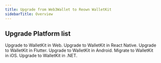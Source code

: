 ```yaml
---
title: Upgrade from Web3Wallet to Reown WalletKit
sidebarTitle: Overview
---
```


## Upgrade Platform list

<CardGroup cols={2}>
  <Card title="Web" icon="browser" href="/walletkit/upgrade/from-web3wallet-web">
    Upgrade to WalletKit in Web.
  </Card>

  <Card title="React Native" icon="react" href="/walletkit/upgrade/from-web3wallet-react-native">
    Upgrade to WalletKit in React Native.
  </Card>

  <Card title="Flutter" icon="flutter" href="/walletkit/upgrade/from-web3wallet-flutter">
    Upgrade to WalletKit in Flutter.
  </Card>

  <Card title="Android" icon="android" href="/walletkit/upgrade/from-web3wallet-android">
    Upgrade to WalletKit in Android.
  </Card>

  <Card title="iOS" icon="apple" href="/walletkit/upgrade/from-web3wallet-ios">
    Migrate to WalletKit in iOS.
  </Card>

  <Card title=".NET" icon="microsoft" href="/walletkit/upgrade/from-web3wallet-unity">
    Upgrade to WalletKit in .NET.
  </Card>
</CardGroup>
